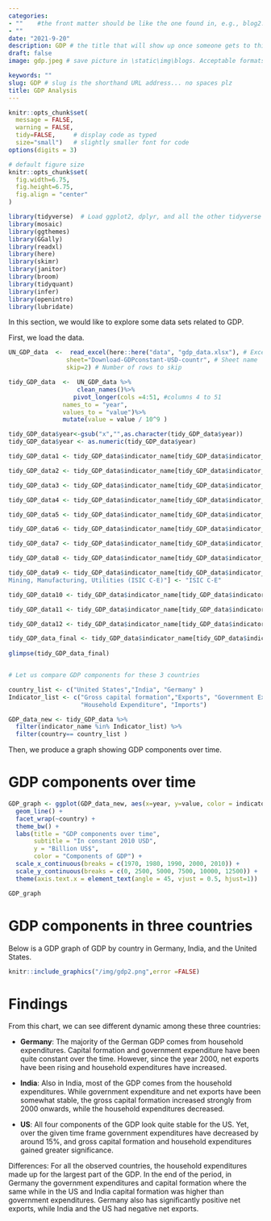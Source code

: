 ```yaml
---
categories:  
- ""    #the front matter should be like the one found in, e.g., blog2.md. It cannot be like the normal Rmd we used
- ""
date: "2021-9-20"
description: GDP # the title that will show up once someone gets to this page
draft: false
image: gdp.jpeg # save picture in \static\img\blogs. Acceptable formats= jpg, jpeg, or png . Your iPhone pics wont work

keywords: ""
slug: GDP # slug is the shorthand URL address... no spaces plz
title: GDP Analysis
---
```



```r
knitr::opts_chunk$set(
  message = FALSE, 
  warning = FALSE, 
  tidy=FALSE,     # display code as typed
  size="small")   # slightly smaller font for code
options(digits = 3)

# default figure size
knitr::opts_chunk$set(
  fig.width=6.75, 
  fig.height=6.75,
  fig.align = "center"
)
```


```r
library(tidyverse)  # Load ggplot2, dplyr, and all the other tidyverse packages
library(mosaic)
library(ggthemes)
library(GGally)
library(readxl)
library(here)
library(skimr)
library(janitor)
library(broom)
library(tidyquant)
library(infer)
library(openintro)
library(lubridate)
```


In this section, we would like to explore some data sets related to GDP.


First, we load the data. 

```r

UN_GDP_data  <-  read_excel(here::here("data", "gdp_data.xlsx"), # Excel filename
                sheet="Download-GDPconstant-USD-countr", # Sheet name
                skip=2) # Number of rows to skip

```


```r

tidy_GDP_data  <-  UN_GDP_data %>%
                   clean_names()%>%
                  pivot_longer(cols =4:51, #columns 4 to 51
               names_to = "year",
               values_to = "value")%>%
               mutate(value = value / 10^9 ) 

tidy_GDP_data$year<-gsub("x","",as.character(tidy_GDP_data$year))
tidy_GDP_data$year <- as.numeric(tidy_GDP_data$year)

tidy_GDP_data1 <- tidy_GDP_data$indicator_name[tidy_GDP_data$indicator_name=="Final consumption expenditure"] <- "Final Consumption"

tidy_GDP_data2 <- tidy_GDP_data$indicator_name[tidy_GDP_data$indicator_name=="Household consumption expenditure (including Non-profit institutions serving households)"] <- "Household Expenditure"

tidy_GDP_data3 <- tidy_GDP_data$indicator_name[tidy_GDP_data$indicator_name=="General government final consumption expenditure"] <- "Government Expenditure"

tidy_GDP_data4 <- tidy_GDP_data$indicator_name[tidy_GDP_data$indicator_name=="Gross fixed capital formation (including Acquisitions less disposals of valuables)"] <- "Gross Fixed Capital"

tidy_GDP_data5 <- tidy_GDP_data$indicator_name[tidy_GDP_data$indicator_name=="Exports of goods and services"] <- "Exports"

tidy_GDP_data6 <- tidy_GDP_data$indicator_name[tidy_GDP_data$indicator_name=="Imports of goods and services"] <- "Imports"

tidy_GDP_data7 <- tidy_GDP_data$indicator_name[tidy_GDP_data$indicator_name=="Gross Domestic Product (GDP)"] <- "GDP"

tidy_GDP_data8 <- tidy_GDP_data$indicator_name[tidy_GDP_data$indicator_name=="Agriculture, hunting, forestry, fishing (ISIC A-B)"] <- "ISIC A-B"

tidy_GDP_data9 <- tidy_GDP_data$indicator_name[tidy_GDP_data$indicator_name=="a
Mining, Manufacturing, Utilities (ISIC C-E)"] <- "ISIC C-E"

tidy_GDP_data10 <- tidy_GDP_data$indicator_name[tidy_GDP_data$indicator_name=="Manufacturing (ISIC D)"] <- "ISIC D"

tidy_GDP_data11 <- tidy_GDP_data$indicator_name[tidy_GDP_data$indicator_name=="Construction (ISIC F)"] <- "ISIC F"

tidy_GDP_data12 <- tidy_GDP_data$indicator_name[tidy_GDP_data$indicator_name=="Other Activities (ISIC J-P)"] <- "ISIC J-P"

tidy_GDP_data_final <- tidy_GDP_data$indicator_name[tidy_GDP_data$indicator_name=="Total Value Added"] <- "TVA"
              
glimpse(tidy_GDP_data_final)


# Let us compare GDP components for these 3 countries

country_list <- c("United States","India", "Germany" ) 
Indicator_list <- c("Gross capital formation","Exports", "Government Expenditure",
                    "Household Expenditure", "Imports")

GDP_data_new <- tidy_GDP_data %>% 
  filter(indicator_name %in% Indicator_list) %>% 
  filter(country== country_list )

```

Then, we produce a graph showing GDP components over time.


# GDP components over time

```r
GDP_graph <- ggplot(GDP_data_new, aes(x=year, y=value, color = indicator_name, group = indicator_name)) +
  geom_line() +
  facet_wrap(~country) +
  theme_bw() +
  labs(title = "GDP components over time",
       subtitle = "In constant 2010 USD",
       y = "Billion US$",
       color = "Components of GDP") +
  scale_x_continuous(breaks = c(1970, 1980, 1990, 2000, 2010)) +
  scale_y_continuous(breaks = c(0, 2500, 5000, 7500, 10000, 12500)) +
  theme(axis.text.x = element_text(angle = 45, vjust = 0.5, hjust=1))

GDP_graph
```



# GDP components in three countries

Below is a GDP graph of GDP by country in Germany, India, and the United States. 

```r

knitr::include_graphics("/img/gdp2.png",error =FALSE)
```




# Findings
From this chart, we can see different dynamic among these three countries: 

- **Germany**: The majority of the German GDP comes from household expenditures. Capital formation and government expenditure have been quite constant over the time. However, since the year 2000, net exports have been rising and household expenditures have increased.
 
- **India**: Also in India, most of the GDP comes from the household expenditures. While government expenditure and net exports have been somewhat stable, the gross capital formation increased strongly from 2000 onwards, while the household expenditures decreased.
 
- **US**: All four components of the GDP look quite stable for the US. Yet, over the given time frame government expenditures have decreased by around 15%, and gross capital formation and household expenditures gained greater significance.
 
Differences: For all the observed countries, the household expenditures made up for the largest part of the GDP. In the end of the period, in Germany the government expenditures and capital formation where the same while in the US and India capital formation was higher than government expenditures. Germany also has significantly positive net exports, while India and the US had negative net exports.